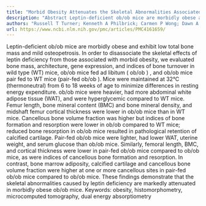 ```yaml
---
title: "Morbid Obesity Attenuates the Skeletal Abnormalities Associated with Leptin Deficiency in Mice"
description: "Abstract Leptin-deficient ob/ob mice are morbidly obese and exhibit low total bone mass and mild osteopetrosis. In order to disassociate the skeletal effects of leptin deficiency from those associated..."
authors: "Russell T Turner; Kenneth A Philbrick; Carmen P Wong; Dawn A Olson; Adam J Branscum; Urszula T Iwaniec"
url: https://www.ncbi.nlm.nih.gov/pmc/articles/PMC4161659/
---
```


Leptin-deficient ob/ob mice are morbidly obese and exhibit low total bone mass and mild osteopetrosis. In order to disassociate the skeletal effects of leptin deficiency from those associated with morbid obesity, we evaluated bone mass, architecture, gene expression, and indices of bone turnover in wild type (WT) mice, ob/ob mice fed ad libitum ( ob/ob ) , and ob/ob mice pair fed to WT mice (pair-fed ob/ob ). Mice were maintained at 32°C (thermoneutral) from 6 to 18 weeks of age to minimize differences in resting energy expenditure. ob/ob mice were heavier, had more abdominal white adipose tissue (WAT), and were hyperglycemic compared to WT mice. Femur length, bone mineral content (BMC) and bone mineral density, and midshaft femur cortical thickness were lower in ob/ob mice than in WT mice. Cancellous bone volume fraction was higher but indices of bone formation and resorption were lower in ob/ob compared to WT mice; reduced bone resorption in ob/ob mice resulted in pathological retention of calcified cartilage. Pair-fed ob/ob mice were lighter, had lower WAT, uterine weight, and serum glucose than ob/ob mice. Similarly, femoral length, BMC, and cortical thickness were lower in pair-fed ob/ob mice compared to ob/ob mice, as were indices of cancellous bone formation and resorption. In contrast, bone marrow adiposity, calcified cartilage and cancellous bone volume fraction were higher at one or more cancellous sites in pair-fed ob/ob mice compared to ob/ob mice. These findings demonstrate that the skeletal abnormalities caused by leptin deficiency are markedly attenuated in morbidly obese ob/ob mice. Keywords: obesity, histomorphometry, microcomputed tomography, dual energy absorptiometry
